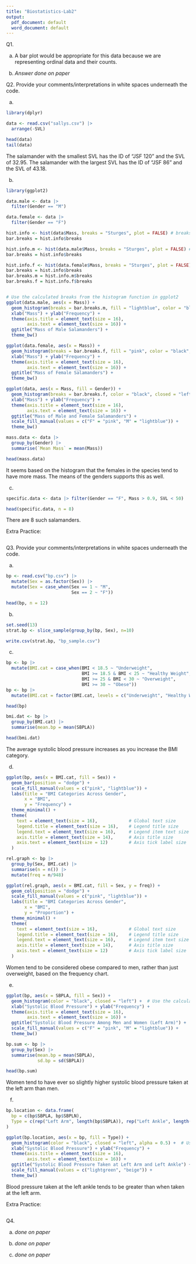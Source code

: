 ---
title: "Biostatistics-Lab2"
output:
  pdf_document: default
  word_document: default
---

Q1. 

a. A bar plot would be appropriate for this data because we are representing ordinal data and their counts. 

b. *Answer done on paper*

Q2. Provide your comments/interpretations in white spaces underneath the code.

a.

```{r}

library(dplyr)

data <- read.csv("sallys.csv") |>
  arrange(-SVL)

head(data)
tail(data)

```

The salamander with the smallest SVL has the ID of "JSF 120" and the SVL of 32.95. The salamander with the largest SVL has the ID of "JSF 86" and the SVL of 43.18.

b.

```{r}

library(ggplot2)

data.male <- data |>
  filter(Gender == "M")

data.female <- data |>
  filter(Gender == "F")

hist.info <- hist(data$Mass, breaks = "Sturges", plot = FALSE) # breaks options: Sturges, Scott, FD
bar.breaks = hist.info$breaks

hist.info.m <- hist(data.male$Mass, breaks = "Sturges", plot = FALSE) # breaks options: Sturges, Scott, FD
bar.breaks = hist.info$breaks

hist.info.f <- hist(data.female$Mass, breaks = "Sturges", plot = FALSE) # breaks options: Sturges, Scott, FD
bar.breaks = hist.info$breaks
bar.breaks.m = hist.info.m$breaks
bar.breaks.f = hist.info.f$breaks


# Use the calculated breaks from the histogram function in ggplot2
ggplot(data.male, aes(x = Mass)) +
  geom_histogram(breaks = bar.breaks.m, fill = "lightblue", color = "black", closed = "left") +  # Use the calculated breaks
  xlab("Mass") + ylab("Frequency") +
  theme(axis.title = element_text(size = 16),
        axis.text = element_text(size = 16)) +
  ggtitle("Mass of Male Salamanders") +
  theme_bw()

ggplot(data.female, aes(x = Mass)) +
  geom_histogram(breaks = bar.breaks.f, fill = "pink", color = "black", closed = "left") +  # Use the calculated breaks
  xlab("Mass") + ylab("Frequency") +
  theme(axis.title = element_text(size = 16),
        axis.text = element_text(size = 16)) +
  ggtitle("Mass of Female Salamanders") +
  theme_bw()

ggplot(data, aes(x = Mass, fill = Gender)) +
  geom_histogram(breaks = bar.breaks.f, color = "black", closed = "left") +  # Use the calculated breaks
  xlab("Mass") + ylab("Frequency") +
  theme(axis.title = element_text(size = 16),
        axis.text = element_text(size = 16)) +
  ggtitle("Mass of Male and Female Salamanders") + 
  scale_fill_manual(values = c("F" = "pink", "M" = "lightblue")) +
  theme_bw()

mass.data <- data |>
  group_by(Gender) |>
  summarise(`Mean Mass` = mean(Mass))

head(mass.data)


```

It seems based on the histogram that the females in the species tend to have more mass. The means of the genders supports this as well. 

c.

```{r}

specific.data <- data |> filter(Gender == "F", Mass > 0.9, SVL < 50)

head(specific.data, n = 8)

```

There are 8 such salamanders. 

Extra Practice:

```{r}

```

Q3. Provide your comments/interpretations in white spaces underneath the code.

a.

```{r}

bp <- read.csv("bp.csv") |>
  mutate(Sex = as.factor(Sex)) |>
  mutate(Sex = case_when(Sex == 1 ~ "M", 
                         Sex == 2 ~ "F"))

head(bp, n = 12)


```

b.

```{r}
set.seed(13)
strat.bp <- slice_sample(group_by(bp, Sex), n=10)

write.csv(strat.bp, "bp_sample.csv")

```

c.

```{r}

bp <- bp |>
  mutate(BMI.cat = case_when(BMI < 18.5 ~ "Underweight", 
                             BMI >= 18.5 & BMI < 25 ~ "Healthy Weight", 
                             BMI >= 25 & BMI < 30 ~ "Overweight", 
                             BMI >= 30 ~ "Obese"))
bp <- bp |>
  mutate(BMI.cat = factor(BMI.cat, levels = c("Underweight", "Healthy Weight", "Overweight", "Obese")))

head(bp)

bmi.dat <- bp |>
  group_by(BMI.cat) |>
  summarise(mean.bp = mean(SBPLA))

head(bmi.dat)

```

The average systolic blood pressure increases as you increase the BMI category. 

d. 

```{r}

ggplot(bp, aes(x = BMI.cat, fill = Sex)) +
  geom_bar(position = "dodge") +
  scale_fill_manual(values = c("pink", "lightblue")) +
  labs(title = "BMI Categories Across Gender",
       x = "BMI",     
       y = "Frequency") +    
  theme_minimal() + 
  theme(                                       
    text = element_text(size = 16),            # Global text size
    legend.title = element_text(size = 16),    # Legend title size
    legend.text = element_text(size = 16),     # Legend item text size
    axis.title = element_text(size = 14),      # Axis title size
    axis.text = element_text(size = 12)        # Axis tick label size
  )

rel.graph <- bp |>
  group_by(Sex, BMI.cat) |>
  summarise(n = n()) |>
  mutate(freq = n/948)

ggplot(rel.graph, aes(x = BMI.cat, fill = Sex, y = freq)) +
  geom_col(position = "dodge") +
  scale_fill_manual(values = c("pink", "lightblue")) +
  labs(title = "BMI Categories Across Gender",
       x = "BMI",     
       y = "Proportion") +    
  theme_minimal() + 
  theme(                                       
    text = element_text(size = 16),            # Global text size
    legend.title = element_text(size = 16),    # Legend title size
    legend.text = element_text(size = 16),     # Legend item text size
    axis.title = element_text(size = 14),      # Axis title size
    axis.text = element_text(size = 12)        # Axis tick label size
  )

```
Women tend to be considered obese compared to men, rather than just overweight, based on the frequency chart. 


e. 

```{r}

ggplot(bp, aes(x = SBPLA, fill = Sex)) +
  geom_histogram(color = "black", closed = "left") +  # Use the calculated breaks
  xlab("Systolic Blood Pressure") + ylab("Frequency") +
  theme(axis.title = element_text(size = 16),
        axis.text = element_text(size = 16)) +
  ggtitle("Systolic Blood Pressure Among Men and Women (Left Arm)") + 
  scale_fill_manual(values = c("F" = "pink", "M" = "lightblue")) +
  theme_bw()

bp.sum <- bp |>
  group_by(Sex) |>
  summarise(mean.bp = mean(SBPLA), 
            sd.bp = sd(SBPLA))

head(bp.sum)

```

Women tend to have ever so slightly higher systolic blood pressure taken at the left arm than men. 

f. 

```{r}

bp.location <- data.frame(
  bp = c(bp$SBPLA, bp$SBPLN),
  Type = c(rep("Left Arm", length(bp$SBPLA)), rep("Left Ankle", length(bp$SBPLN)))
)

ggplot(bp.location, aes(x = bp, fill = Type)) +
  geom_histogram(color = "black", closed = "left", alpha = 0.5) +  # Use the calculated breaks
  xlab("Systolic Blood Pressure") + ylab("Frequency") +
  theme(axis.title = element_text(size = 16),
        axis.text = element_text(size = 16)) +
  ggtitle("Systolic Blood Pressure Taken at Left Arm and Left Ankle") + 
  scale_fill_manual(values = c("lightgreen", "beige")) +
  theme_bw()


```

Blood pressure taken at the left ankle tends to be greater than when taken at the left arm. 

Extra Practice:

```{r}

```

Q4. 

a. *done on paper*

b. *done on paper*

c. *done on paper*
